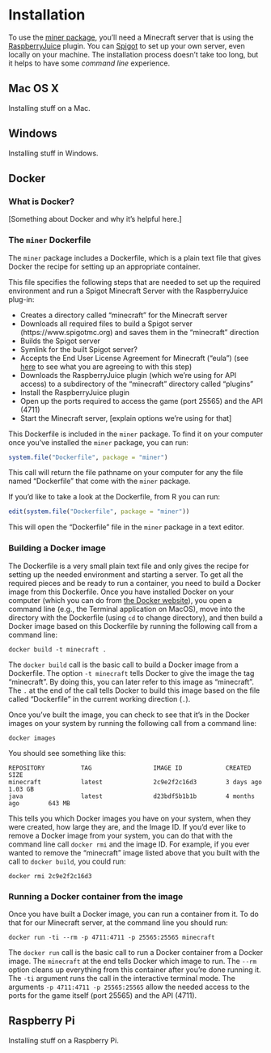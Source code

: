 # Installation

To use the [miner package](https://github.com/ropenscilabs/miner),
you'll need a Minecraft server that is using the
[RaspberryJuice](https://dev.bukkit.org/projects/raspberryjuice)
plugin. You can [Spigot](https://www.spigotmc.org) to set up your own
server, even locally on your machine. The installation process doesn't
take too long, but it helps to have some _command line_ experience.

## Mac OS X

Installing stuff on a Mac.

## Windows

Installing stuff in Windows.

## Docker

### What is Docker?

[Something about Docker and why it's helpful here.]

### The `miner` Dockerfile 

The `miner` package includes a Dockerfile, which is a plain text file that gives Docker the recipe for setting up an appropriate container. 

This file specifies the following steps that are needed to set up the required environment and run a Spigot Minecraft Server with the RaspberryJuice plug-in: 

- Creates a directory called "minecraft" for the Minecraft server
- Downloads all required files to build a Spigot server (https://www.spigotmc.org) and saves them in the "minecraft" direction
- Builds the Spigot server
- Symlink for the built Spigot server?
- Accepts the End User License Agreement for Minecraft ("eula") (see [here](https://account.mojang.com/documents/minecraft_eula) to see what you are agreeing to with this step)
- Downloads the RaspberryJuice plugin (which we're using for API access) to a subdirectory of the "minecraft" directory called "plugins"
- Install the RaspberryJuice plugin
- Open up the ports required to access the game (port 25565) and the API (4711)
- Start the Minecraft server, [explain options we're using for that]

This Dockerfile is included in the `miner` package. To find it on your computer once you've installed the `miner` package, you can run:

```r
system.file("Dockerfile", package = "miner")
```

This call will return the file pathname on your computer for any the file named "Dockerfile" that come with the `miner` package. 

If you'd like to take a look at the Dockerfile, from R you can run: 

```r
edit(system.file("Dockerfile", package = "miner"))
```

This will open the "Dockerfile" file in the `miner` package in a text editor.

### Building a Docker image

The Dockerfile is a very small plain text file and only gives the recipe for setting up the needed environment and starting a server. To get all the required pieces and be ready to run a container, you need to build a Docker image from this Dockerfile. Once you have installed Docker on your computer (which you can do from [the Docker website](https://www.docker.com)), you open a command line (e.g., the Terminal application on MacOS), move into the directory with the Dockerfile (using `cd` to change directory), and then build a Docker image based on this Dockerfile by running the following call from a command line:

```
docker build -t minecraft .
```

The `docker build` call is the basic call to build a Docker image from a Dockerfile. The option `-t minecraft` tells Docker to give the image the tag "minecraft". By doing this, you can later refer to this image as "minecraft". The `.` at the end of the call tells Docker to build this image based on the file called "Dockerfile" in the current working direction (`.`). 

Once you've built the image, you can check to see that it's in the Docker images on your system by running the following call from a command line: 

```
docker images
```

You should see something like this: 

```
REPOSITORY          TAG                 IMAGE ID            CREATED             SIZE
minecraft           latest              2c9e2f2c16d3        3 days ago          1.03 GB
java                latest              d23bdf5b1b1b        4 months ago        643 MB
```

This tells you which Docker images you have on your system, when they were created, how large they are, and the Image ID. If you'd ever like to remove a Docker image from your system, you can do that with the command line call `docker rmi` and the image ID. For example, if you ever wanted to remove the "minecraft" image listed above that you built with the call to `docker build`, you could run: 

```
docker rmi 2c9e2f2c16d3
```

### Running a Docker container from the image

Once you have built a Docker image, you can run a container from it. To do that for our Minecraft server, at the command line you should run:

```
docker run -ti --rm -p 4711:4711 -p 25565:25565 minecraft 
```

The `docker run` call is the basic call to run a Docker container from a Docker image. The `minecraft` at the end tells Docker which image to run. The `--rm` option cleans up everything from this container after you're done running it. The `-ti` argument runs the call in the interactive terminal mode. The arguments `-p 4711:4711 -p 25565:25565` allow the needed access to the ports for the game itself (port 25565) and the API (4711).

## Raspberry Pi

Installing stuff on a Raspberry Pi.
